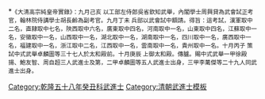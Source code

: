 {{Navbox
|name = 乾隆五十八年癸丑科武殿試金榜
|title = 乾隆五十八年（[[1793年]]）癸丑科武殿試金榜
|titlestyle = background-color:#FFD700;
|image =
|style = width:100%;text-align:center; 
|groupstyle = text-align:center; background-color:#FFD700;
|liststyle = text-align:center;
|state = {{{state<includeonly>|collapsed</includeonly>}}}
|group1 = 第一甲<br>賜武進士及第<br>共3名
|list1 = '''[[徐殿揚]]''' - '''[[鮑友智]]''' - '''[[周自超]]'''

|group2 = 第二甲<br>賜武進士出身<br>共5名
|list2 = [[卓麟圖]] - 囗囗囗 - 囗囗囗 - 囗囗囗 - 囗囗囗

|group3 = 第三甲<br>賜同武進士出身<br>共29名
|list3 = [[李萬傑]] - 囗囗囗 - 囗囗囗 - 囗囗囗 - 囗囗囗 - 囗囗囗 - 囗囗囗 - 囗囗囗 - 囗囗囗 - 囗囗囗<br>囗囗囗 - 囗囗囗 - 囗囗囗 - 囗囗囗 - 囗囗囗 - 囗囗囗 - 囗囗囗 - 囗囗囗 - 囗囗囗 - 囗囗囗<br>囗囗囗 - 囗囗囗 - 囗囗囗 - 囗囗囗 - 囗囗囗 - 囗囗囗 - 囗囗囗 - 囗囗囗 - 囗囗囗<br>名次不詳：<br>[[段琨|段　琨]] - [[鄭文麟]] - [[永泰|永　泰]] - [[趙清泰]] - [[陸紹清]]

|belowstyle = text-align: center; background-color:#FFD700;
|below='''前一科：[[Template:乾隆五十五年庚戌恩科武殿試金榜|乾隆五十五年庚戌恩科]]　'''·'''　後一科：[[Template:乾隆六十年乙卯恩科武殿試金榜|乾隆六十年乙卯恩科]]'''<br>'''同科進士：[[Template:乾隆五十八年癸丑科殿試金榜|乾隆五十八年癸丑文科]]'''
}}
[[Category:乾隆五十八年癸丑科武進士]]
<noinclude>*<small>《大清高宗純皇帝實錄》：九月己亥    以工部左侍郎吳省欽知武舉，內閣學士周興貸為武會試正考官，翰林院侍講學士胡長齡為副考官。九月丁未    兵部以武會試中額請。得旨：這考試，漢軍取中二名，直隸取中七名，陝西取中六名，廣東取中四名，河南取中一名，山東取中四名，江蘇取中一名，安徽取中一名，山西取中一名，湖北取中一名，湖南取中一名，四川取中一名，廣西取中一名，福建取中一名，浙江取中二名，江西取中一名，雲南取中一名，貴州取中一名。十月丙子    策試中式武舉卓麟圖等三十七人於太和殿前。十月庚辰    上御太和殿。傳臚。賜中式武舉一甲徐殿揚、鮑友智、周自超三人武進士及第，二甲卓麟圖等五人武進士出身，三甲李萬傑等二十九人同武進士出身。</small>
[[Category:乾隆五十八年癸丑科武進士| ]][[Category:清朝武進士模板]]</noinclude>